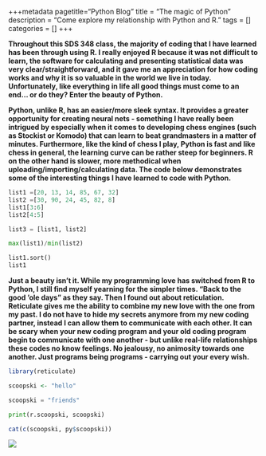 +++metadata pagetitle="Python Blog"
title = "The magic of Python"
description = "Come explore my relationship with Python and R."
tags = []
categories = []
+++

**Throughout this SDS 348 class, the majority of coding that I have learned has been through using R. I really enjoyed R because it was not difficult to learn, the software for calculating and presenting statistical data was very clear/straightforward, and it gave me an appreciation for how coding works and why it is so valuable in the world we live in today. Unfortunately, like everything in life all good things must come to an end... or do they? Enter the beauty of Python.**

**Python, unlike R, has an easier/more sleek syntax. It provides a greater opportunity for creating neural nets - something I have really been intrigued by especially when it comes to developing chess engines (such as Stockist or Komodo) that can learn to beat grandmasters in a matter of minutes. Furthermore, like the kind of chess I play, Python is fast and like chess in general, the learning curve can be rather steep for beginners. R on the other hand is slower, more methodical when uploading/importing/calculating data. The code below demonstrates some of the interesting things I have learned to code with Python.**

```python
list1 =[20, 13, 14, 85, 67, 32]
list2 =[30, 90, 24, 45, 82, 8]
list1[3:6]
list2[4:5]

list3 = [list1, list2]

max(list1)/min(list2)

list1.sort()
list1
```


**Just a beauty isn't it. While my programming love has switched from R to Python, I still find myself yearning for the simpler times. "Back to the good 'ole days" as they say. Then I found out about reticulation. Reticulate gives me the ability to combine my new love with the one from my past. I do not have to hide my secrets anymore from my new coding partner, instead I can allow them to communicate with each other. It can be scary when your new coding program and your old coding program begin to communicate with one another - but unlike real-life relationships these codes no know feelings. No jealousy, no animosity towards one another. Just programs being programs - carrying out your every wish.**

```r
library(reticulate)

scoopski <- "hello"
```

```python
scoopski = "friends"

print(r.scoopski, scoopski)
```


```r
cat(c(scoopski, py$scoopski))
```

![](https://images.chesscomfiles.com/uploads/v1/images_users/tiny_mce/Bittrsweet/phpUxqdvf.jpeg) 


